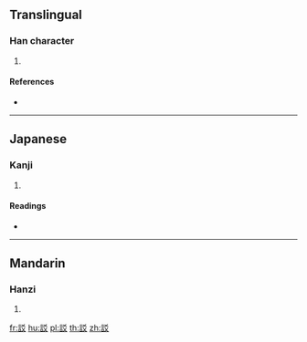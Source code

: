 {{character info/new}}
==Translingual==

===Han character===
{{Han char|rn=149|rad=言|as=04|sn=11|four=|canj=YRKK}}

# {{defn|Han|sort=言04}}

====References====
* {{Han ref|kx=1150.080|dkj=35273|dj=1617.060|hdz=63948.110|uh=8A24|ud=35364}}

----

==Japanese==

===Kanji===
{{ja-kanji|grade=|rs=言04}}

# {{defn|lang=ja|sort=言04}}

====Readings====
* {{ja-readings|on=[[こん]] (kon), [[だ]] (da)|kun=|nanori=}}

----

==Mandarin==

===Hanzi===
{{cmn-hanzi|pin=[[xiáo]] ([[xiao2]])|wg=hsiao<sup>2</sup>}}

# {{defn|lang=cmn|sort=言04}}

[[fr:訤]]
[[hu:訤]]
[[pl:訤]]
[[th:訤]]
[[zh:訤]]
